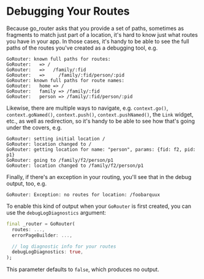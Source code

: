 # Debugging Your Routes

Because go_router asks that you provide a set of paths, sometimes as fragments
to match just part of a location, it's hard to know just what routes you have in
your app. In those cases, it's handy to be able to see the full paths of the
routes you've created as a debugging tool, e.g.

```text
GoRouter: known full paths for routes:
GoRouter:   => /
GoRouter:   =>   /family/:fid
GoRouter:   =>     /family/:fid/person/:pid
GoRouter: known full paths for route names:
GoRouter:   home => /
GoRouter:   family => /family/:fid
GoRouter:   person => /family/:fid/person/:pid
```

Likewise, there are multiple ways to navigate, e.g. `context.go()`,
`context.goNamed()`, `context.push()`, `context.pushNamed()`, the `Link` widget,
etc., as well as redirection, so it's handy to be able to see how that's going
under the covers, e.g.

```text
GoRouter: setting initial location /
GoRouter: location changed to /
GoRouter: getting location for name: "person", params: {fid: f2, pid: p1}
GoRouter: going to /family/f2/person/p1
GoRouter: location changed to /family/f2/person/p1
```

Finally, if there's an exception in your routing, you'll see that in the debug
output, too, e.g.

```text
GoRouter: Exception: no routes for location: /foobarquux
```

To enable this kind of output when your `GoRouter` is first created, you can use
the `debugLogDiagnostics` argument:

```dart
final _router = GoRouter(
  routes: ...,
  errorPageBuilder: ...,

  // log diagnostic info for your routes
  debugLogDiagnostics: true,
);
```

This parameter defaults to `false`, which produces no output.
